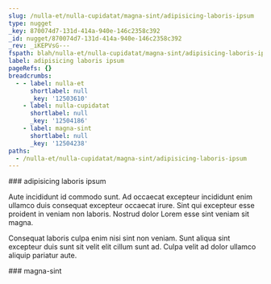 ```yaml
---
slug: /nulla-et/nulla-cupidatat/magna-sint/adipisicing-laboris-ipsum
type: nugget
_key: 870074d7-131d-414a-940e-146c2358c392
_id: nugget/870074d7-131d-414a-940e-146c2358c392
_rev: _iKEPVsG---
fspath: blah/nulla-et/nulla-cupidatat/magna-sint/adipisicing-laboris-ipsum.md
label: adipisicing laboris ipsum
pageRefs: {}
breadcrumbs:
  - - label: nulla-et
      shortlabel: null
      _key: '12503610'
    - label: nulla-cupidatat
      shortlabel: null
      _key: '12504186'
    - label: magna-sint
      shortlabel: null
      _key: '12504238'
paths:
  - /nulla-et/nulla-cupidatat/magna-sint/adipisicing-laboris-ipsum
---
```


<NuggetArea>
<Nugget slug="/nulla-et/nulla-cupidatat/magna-sint/adipisicing-laboris-ipsum" type="nugget" _key="870074d7-131d-414a-940e-146c2358c392" _id="nugget/870074d7-131d-414a-940e-146c2358c392" _rev="_iKEPVsG---" fspath="blah/nulla-et/nulla-cupidatat/magna-sint/adipisicing-laboris-ipsum.md" label="adipisicing laboris ipsum" paths="/nulla-et/nulla-cupidatat/magna-sint/adipisicing-laboris-ipsum">
<NuggetBody>
### adipisicing laboris ipsum

Aute incididunt id commodo sunt. Ad occaecat excepteur incididunt enim ullamco duis consequat excepteur occaecat irure. Sint qui excepteur esse proident in veniam non laboris. Nostrud dolor Lorem esse sint veniam sit magna.

Consequat laboris culpa enim nisi sint non veniam. Sunt aliqua sint excepteur duis sunt sit velit elit cillum sunt ad. Culpa velit ad dolor ullamco aliquip pariatur aute.

</NuggetBody>
<Breadcrumbs>
<Crumbs>
<Crumb _key="12503610" label="nulla-et" /><Crumb _key="12504186" label="nulla-cupidatat" /><Crumb _key="12504238" label="magna-sint" />
</Crumbs>
</Breadcrumbs>
</Nugget>

<NuggetsInbound>
</NuggetsInbound>
<NuggetsOutbound>
</NuggetsOutbound>
</NuggetArea>
<PassagesInbound>
<Passage direction="inbound" type="passage" _key="12504238" _id="passage/12504238" _rev="_iKEPVsC--A" label="magna-sint" passage="magna-sint" fspath="blah/nulla-et/nulla-cupidatat/magna-sint" paths="/nulla-et/nulla-cupidatat/magna-sint" slug="/nulla-et/nulla-cupidatat/magna-sint">
<NuggetBody>
### magna-sint

</NuggetBody>
<Breadcrumbs>
<Crumbs>
<Crumb _key="12503610" label="nulla-et" /><Crumb _key="12504186" label="nulla-cupidatat" />
</Crumbs>
</Breadcrumbs>
</Passage>

</PassagesInbound>
<PassagesOutbound>
</PassagesOutbound>